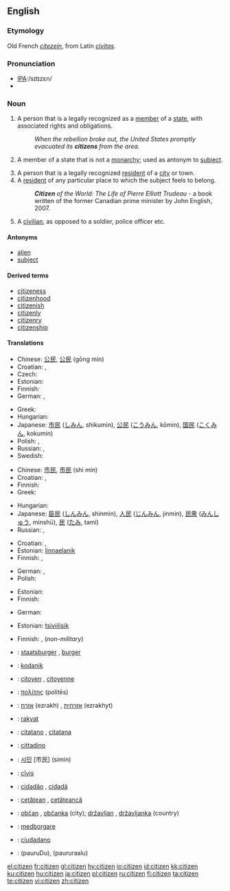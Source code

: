 ==English==

===Etymology===
Old French ''[[citezein]]'', from Latin ''[[civitas]]''.

===Pronunciation===
* [[w:International Phonetic Alphabet|IPA]]:/sɪtɪzɛn/
* {{audio|en-us-citizen.ogg|Audio (US)}}

===Noun===
{{en-noun}}

# A person that is a legally recognized as a [[member]] of a [[state]], with associated rights and obligations.
#: ''When the rebellion broke out, the United States promptly evacuated its '''citizens''' from the area.''
# {{dated}} A member of a state that is not a [[monarchy]]; used as antonym to [[subject]].
# A person that is a legally recognized [[resident]] of a [[city]] or town.
# A [[resident]] of any particular place to which the subject feels to belong.
#: '''''Citizen''' of the World: The Life of Pierre Elliott Trudeau'' - a book written of the former Canadian prime minister by John English, 2007.
# A [[civilian]], as opposed to a soldier, police officer etc.

====Antonyms====
* [[alien]]
* [[subject]]

====Derived terms====
* [[citizeness]]
* [[citizenhood]]
* [[citizenish]]
* [[citizenly]]
* [[citizenry]]
* [[citizenship]]

====Translations====
{{trans-top|legal member of a state}}
* Chinese: [[公民]], [[公民]] (gōng mín)
* Croatian: {{t-|hr|državljanin|m}}, {{t-|hr|državljanka|f}}
* Czech: {{t+|cs|občan|m}}
* Estonian: {{t-|et|kodanik}}
* Finnish: {{t+|fi|kansalainen}}
* German: {{t+|de|Staatsbürger|m}}, {{t+|de|Bürger|m}}
{{trans-mid}}
* Greek: {{t+|el|πολίτης|m|tr=polítis|sc=Grek}}
* Hungarian: {{t+|hu|állampolgár}}
* Japanese: [[市民]] ([[しみん]], shikumin), [[公民]] ([[こうみん]], kōmin), [[国民]] ([[こくみん]], kokumin)
* Polish: {{t+|pl|obywatel|m}}, {{t+|pl|obywatelka|f}}
* Russian: {{t+|ru|гражданин|m|tr=graždanín|sc=Cyrl}}, {{t+|ru|гражданка|f|tr=graždánka|sc=Cyrl}}
* Swedish: {{t-|sv|medborgare|c}}
{{trans-bottom}}

{{trans-top|antonym to "subject"}}
* Chinese: [[市民]], [[市民]] (shì mín)
* Croatian: {{t-|hr|građanin|m}}, {{t-|hr|građanka|f}}
* Finnish: {{t+|fi|kansalainen}}
* Greek: {{t+|el|πολίτης|m|tr=polítis|sc=Grek}}
{{trans-mid}}
* Hungarian: {{t+|hu|polgár}}
* Japanese: [[臣民]] ([[しんみん]], shinmin), [[人民]] ([[じんみん]], jinmin), [[民衆]] ([[みんしゅう]], minshū), [[民]] ([[たみ]], tami)
* Russian: {{t+|ru|гражданин|m|tr=graždanín|sc=Cyrl}}, {{t+|ru|гражданка|f|tr=graždánka|sc=Cyrl}}
{{trans-bottom}}

{{trans-top|legal resident of a city}}
* Croatian: {{t-|hr|građanin|m}}, {{t-|hr|građanka|f}}
* Estonian: [[linnaelanik]]
* Finnish: {{t-|fi|kaupunkilainen}}, {{t-|fi|porvari}}
{{trans-mid}}
* German: {{t+|de|Einwohner|m}}, {{t+|de|Bürger|m}}
* Polish: {{t+|pl|mieszkaniec|m}}
{{trans-bottom}}

{{trans-top|resident of any particular place}}
* Estonian: {{t-|et|kodanik}}
* Finnish: {{t+|fi|kansalainen}}
{{trans-mid}}
* German: {{t+|de|Einwohner|m}}
{{trans-bottom}}

{{trans-top|civilian}}
* Estonian: [[tsiviilisik]]
{{trans-mid}}
* Finnish: {{t+|fi|kansalainen}}, {{t-|fi|siviili}} (''non-military'')
{{trans-bottom}}

{{checktrans-top}}
* {{ttbc|Dutch}}: [[staatsburger]] {{m}}, [[burger]] {{m}}
* {{ttbc|Estonian}}: [[kodanik]]
* {{ttbc|French}}: [[citoyen]] {{m}}, [[citoyenne]] {{f}}
* {{ttbc|Ancient Greek}}: [[πολίτης]] (politēs) {{m}}
* {{ttbc|Hebrew}}: [[אזרח]] (ezrakh) {{m}}, [[אזרחית]] (ezrakhyt) {{f}}
* {{ttbc|Indonesian}}: [[rakyat]]
* {{ttbc|Interlingua}}: [[citatano]] {{m}}, [[citatana]] {{f}}
* {{ttbc|Italian}}: [[cittadino]] {{m}}
{{checktrans-mid}}
* {{ttbc|Korean}}: [[시민]] [市民] (simin)
* {{ttbc|Latin}}: [[civis|cīvis]] {{m|f}}
* {{ttbc|Portuguese}}: [[cidadão]] {{m}}, [[cidadã]] {{f}}
* {{ttbc|Romanian}}: [[cetăţean]] {{m}}, [[cetăţeancă]] {{f}}
* {{ttbc|Slovene}}: [[občan]] {{m}}, [[občanka]] {{f}} (city); [[državljan]] {{m}}, [[državljanka]] {{f}} (country)
* {{ttbc|Swedish}}: [[medborgare]]
* {{ttbc|Spanish}}: [[ciudadano]] {{m}}
* {{ttbc|Telugu}}: {{t|te|పౌరుడు|sc=Telu}}(pauruDu){{m}},{{t|te|పౌరురాలు|sc=Telu}} (paururaalu) {{f}}
{{checktrans-bottom}}

[[el:citizen]]
[[fr:citizen]]
[[gl:citizen]]
[[hy:citizen]]
[[io:citizen]]
[[id:citizen]]
[[kk:citizen]]
[[ku:citizen]]
[[hu:citizen]]
[[ja:citizen]]
[[pl:citizen]]
[[ru:citizen]]
[[fi:citizen]]
[[ta:citizen]]
[[te:citizen]]
[[vi:citizen]]
[[zh:citizen]]